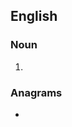 ==English==

===Noun===
{{head|en|noun form}}

# {{plural of|en|mounter}}

===Anagrams===
* {{anagrams|en|a=emnorstu|montures|mournest|remounts}}